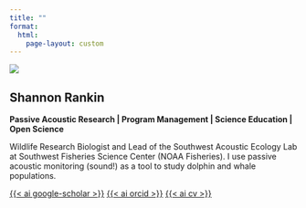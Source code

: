 ```yaml
---
title: ""
format:
  html: 
    page-layout: custom
---
```


::::::: grid
::: g-col-1
<!-- Left margin -->
:::

::: g-col-4
![](images/ShannonRankin-SWFSC-MMTD-NOAA.jpg)
:::

::: g-col-6
# Shannon Rankin

**Passive Acoustic Research \| Program Management \| Science Education \| Open Science**

Wildlife Research Biologist and Lead of the Southwest Acoustic Ecology Lab at Southwest Fisheries Science Center (NOAA Fisheries). I use passive acoustic monitoring (sound!) as a tool to study dolphin and whale populations.

[<i class="bi bi-envelope"></i>](mailto:shannon.rankin@proton.me) [<i class="bi bi-github"></i>](https://github.com/shannonrankin) [<i class="bi bi-linkedin"></i>](https://www.linkedin.com/in/shannon-rankin-36468034b/) [{{< ai google-scholar >}}](https://scholar.google.com/citations?user=XC3_zOQAAAAJ&hl=en) [{{< ai orcid >}}](https://orcid.org/0000-0002-8405-5169) [{{< ai cv >}}](supplemental/Rankin_CV.pdf)
:::

::: g-col-1
<!-- Right margin -->
:::
:::::::
